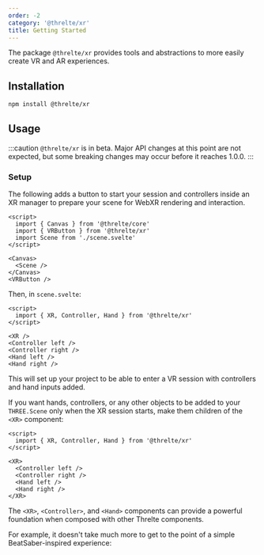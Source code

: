 ```yaml
---
order: -2
category: '@threlte/xr'
title: Getting Started
---
```


The package `@threlte/xr` provides tools and abstractions to more easily create VR and AR experiences.

## Installation

```bash title="Terminal"
npm install @threlte/xr
```

## Usage

:::caution
`@threlte/xr` is in beta. Major API changes at this point are not expected, but some breaking
changes may occur before it reaches 1.0.0.
:::

### Setup

The following adds a button to start your session and controllers inside an XR manager to prepare your scene for WebXR rendering and interaction.

```svelte title="Scene.svelte" {3,11}+
<script>
  import { Canvas } from '@threlte/core'
  import { VRButton } from '@threlte/xr'
  import Scene from './scene.svelte'
</script>

<Canvas>
  <Scene />
</Canvas>
<VRButton />
```

Then, in `scene.svelte`:

```svelte
<script>
  import { XR, Controller, Hand } from '@threlte/xr'
</script>

<XR />
<Controller left />
<Controller right />
<Hand left />
<Hand right />
```

This will set up your project to be able to enter a VR session with controllers and hand inputs added.

If you want hands, controllers, or any other objects to be added to your `THREE.Scene` only when the XR session starts, make them children of the `<XR>` component:

```svelte
<script>
  import { XR, Controller, Hand } from '@threlte/xr'
</script>

<XR>
  <Controller left />
  <Controller right />
  <Hand left />
  <Hand right />
</XR>
```

The `<XR>`, `<Controller>`, and `<Hand>` components can provide a powerful foundation when composed with other Threlte components.

For example, it doesn't take much more to get to the point of a simple BeatSaber-inspired experience:

<Example path="xr/bonksaber" />
